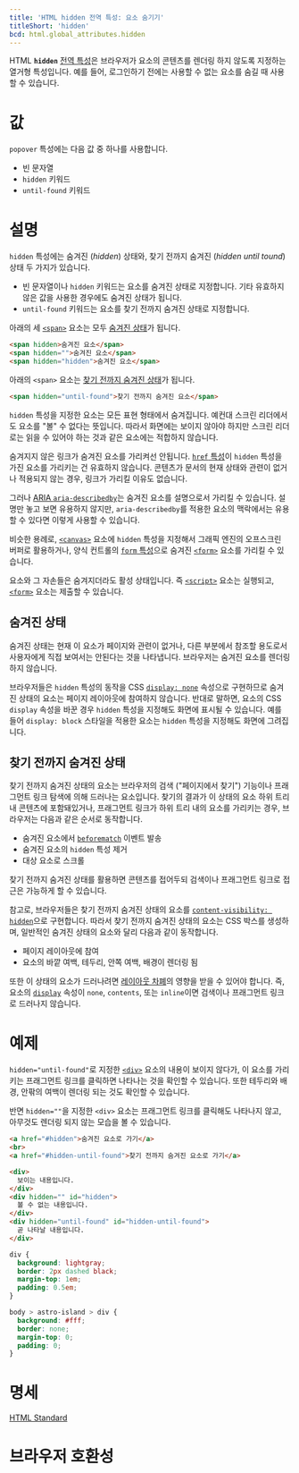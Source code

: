 ```yaml
---
title: 'HTML hidden 전역 특성: 요소 숨기기'
titleShort: 'hidden'
bcd: html.global_attributes.hidden
---
```


HTML **`hidden`** [전역 특성](../Global_attributes)은 브라우저가 요소의 콘텐츠를 렌더링 하지 않도록 지정하는 열거형 특성입니다. 예를 들어, 로그인하기 전에는 사용할 수 없는 요소를 숨길 때 사용할 수 있습니다.

# 값

`popover` 특성에는 다음 값 중 하나를 사용합니다.

- 빈 문자열
- `hidden` 키워드
- `until-found` 키워드

# 설명

`hidden` 특성에는 숨겨진 (_hidden_) 상태와, 찾기 전까지 숨겨진 (_hidden until tound_) 상태 두 가지가 있습니다.

- 빈 문자열이나 `hidden` 키워드는 요소를 숨겨진 상태로 지정합니다. 기타 유효하지 않은 값을 사용한 경우에도 숨겨진 상태가 됩니다.
- `until-found` 키워드는 요소를 찾기 전까지 숨겨진 상태로 지정합니다.

아래의 세 [`<span>`](../Element/span) 요소는 모두 [숨겨진 상태](#숨겨진-상태)가 됩니다.

```html
<span hidden>숨겨진 요소</span>
<span hidden="">숨겨진 요소</span>
<span hidden="hidden">숨겨진 요소</span>
```

아래의 `<span>` 요소는 [찾기 전까지 숨겨진 상태](#찾기-전까지-숨겨진-상태)가 됩니다.

```html
<span hidden="until-found">찾기 전까지 숨겨진 요소</span>
```

`hidden` 특성을 지정한 요소는 모든 표현 형태에서 숨겨집니다. 예컨대 스크린 리더에서도 요소를 "볼" 수 없다는 뜻입니다. 따라서 화면에는 보이지 않아야 하지만 스크린 리더로는 읽을 수 있어야 하는 것과 같은 요소에는 적합하지 않습니다.

숨겨지지 않은 링크가 숨겨진 요소를 가리켜선 안됩니다. [`href` 특성](../Element/a#term-href)이 `hidden` 특성을 가진 요소를 가리키는 건 유효하지 않습니다. 콘텐츠가 문서의 현재 상태와 관련이 없거나 적용되지 않는 경우, 링크가 가리킬 이유도 없습니다.

그러나 [ARIA `aria-describedby`](https://developer.mozilla.org/en-US/docs/Web/Accessibility/ARIA/Attributes/aria-describedby)는 숨겨진 요소를 설명으로서 가리킬 수 있습니다. 설명만 놓고 보면 유용하지 않지만, `aria-describedby`를 적용한 요소의 맥락에서는 유용할 수 있다면 이렇게 사용할 수 있습니다.

비슷한 용례로, [`<canvas>`](../Element/canvas) 요소에 `hidden` 특성을 지정해서 그래픽 엔진의 오프스크린 버퍼로 활용하거나, 양식 컨트롤의 [`form` 특성](../Element/input#term-form)으로 숨겨진 [`<form>`](../Element/form) 요소를 가리킬 수 있습니다.

요소와 그 자손들은 숨겨지더라도 활성 상태입니다. 즉 [`<script>`](../Element/script) 요소는 실행되고, [`<form>`](../Element/form) 요소는 제출할 수 있습니다.

## 숨겨진 상태

숨겨진 상태는 현재 이 요소가 페이지와 관련이 없거나, 다른 부분에서 참조할 용도로서 사용자에게 직접 보여서는 안된다는 것을 나타냅니다. 브라우저는 숨겨진 요소를 렌더링하지 않습니다.

브라우저들은 `hidden` 특성의 동작을 CSS [`display: none`](/docs/Web/CSS/display) 속성으로 구현하므로 숨겨진 상태의 요소는 페이지 레이아웃에 참여하지 않습니다. 반대로 말하면, 요소의 CSS `display` 속성을 바꾼 경우 `hidden` 특성을 지정해도 화면에 표시될 수 있습니다. 예를 들어 `display: block` 스타일을 적용한 요소는 `hidden` 특성을 지정해도 화면에 그려집니다.

## 찾기 전까지 숨겨진 상태

찾기 전까지 숨겨진 상태의 요소는 브라우저의 검색 ("페이지에서 찾기") 기능이나 프래그먼트 링크 탐색에 의해 드러나는 요소입니다. 찾기의 결과가 이 상태의 요소 하위 트리 내 콘텐츠에 포함돼있거나, 프래그먼트 링크가 하위 트리 내의 요소를 가리키는 경우, 브라우저는 다음과 같은 순서로 동작합니다.

- 숨겨진 요소에서 [`beforematch`](https://developer.mozilla.org/en-US/docs/Web/API/Element/beforematch_event) 이벤트 발송
- 숨겨진 요소의 `hidden` 특성 제거
- 대상 요소로 스크롤

찾기 전까지 숨겨진 상태를 활용하면 콘텐츠를 접어두되 검색이나 프래그먼트 링크로 접근은 가능하게 할 수 있습니다.

참고로, 브라우저들은 찾기 전까지 숨겨진 상태의 요소를 [`content-visibility: hidden`][`content-visibility`]으로 구현합니다. 따라서 찾기 전까지 숨겨진 상태의 요소는 CSS 박스를 생성하며, 일반적인 숨겨진 상태의 요소와 달리 다음과 같이 동작합니다.

- 페이지 레이아웃에 참여
- 요소의 바깥 여백, 테두리, 안쪽 여백, 배경이 렌더링 됨

또한 이 상태의 요소가 드러나려면 [레이아웃 차폐][CSS containment]의 영향을 받을 수 있어야 합니다. 즉, 요소의 [`display`](/docs/Web/CSS/display) 속성이 `none`, `contents`, 또는 `inline`이면 검색이나 프래그먼트 링크로 드러나지 않습니다.

# 예제

`hidden="until-found"`로 지정한 [`<div>`](../Element/div) 요소의 내용이 보이지 않다가, 이 요소를 가리키는 프래그먼트 링크를 클릭하면 나타나는 것을 확인할 수 있습니다. 또한 테두리와 배경, 안팎의 여백이 렌더링 되는 것도 확인할 수 있습니다.

반면 `hidden=""`을 지정한 `<div>` 요소는 프래그먼트 링크를 클릭해도 나타나지 않고, 아무것도 렌더링 되지 않는 모습을 볼 수 있습니다.

```html hidden name=hidden-until-found
<a href="#hidden">숨겨진 요소로 가기</a>
<br>
<a href="#hidden-until-found">찾기 전까지 숨겨진 요소로 가기</a>

<div>
  보이는 내용입니다.
</div>
<div hidden="" id="hidden">
  볼 수 없는 내용입니다.
</div>
<div hidden="until-found" id="hidden-until-found">
  곧 나타날 내용입니다.
</div>
```

```css hidden name=hidden-until-found
div {
  background: lightgray;
  border: 2px dashed black;
  margin-top: 1em;
  padding: 0.5em;
}
```

```css hidden name=hidden-until-found editable=false filename=addendum
body > astro-island > div {
  background: #fff;
  border: none;
  margin-top: 0;
  padding: 0;
}
```

<LiveExample height={320} name="hidden-until-found" />

# 명세

[HTML Standard](https://html.spec.whatwg.org/multipage/interaction.html#the-hidden-attribute)

# 브라우저 호환성

<BrowserCompat data={props.bcd} />

[`beforematch`]: https://developer.mozilla.org/en-US/docs/Web/API/Element/beforematch_event
[`content-visibility`]: https://developer.mozilla.org/en-US/docs/Web/CSS/content-visibility
[CSS containment]: https://developer.mozilla.org/en-US/docs/Web/CSS/CSS_containment
